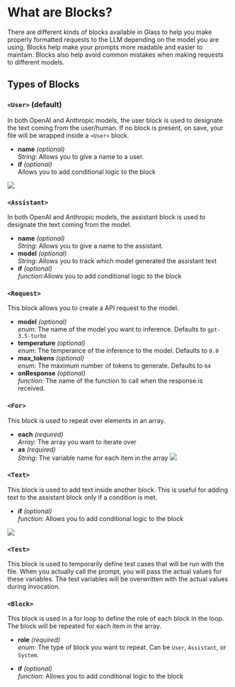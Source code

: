 


# What are Blocks?

There are different kinds of blocks available in Glass to help you make properly formatted requests to the LLM depending on the model you are using. Blocks help make your prompts more readable and easier to maintain. Blocks also help avoid common mistakes when making requests to different models.

## Types of Blocks

### `<User>` (default)

In both OpenAI and Anthropic models, the user block is used to designate the text coming from the user/human. If no block is present, on save, your file will be wrapped inside a `<User>` block.

- **name** <i>(optional)</i> <br/> _String_: Allows you to give a name to a user.
- **if** <i>(optional)</i> <br/> Allows you to add conditional logic to the block

<Image src={userBlock} />

### `<Assistant>`

In both OpenAI and Anthropic models, the assistant block is used to designate the text coming from the model.

- **name** <i>(optional)</i> <br/> _String_: Allows you to give a name to the assistant.
- **model** <i>(optional)</i> <br/> _String_: Allows you to track which model generated the assistant text
- **if** <i>(optional)</i> <br/> _function_:Allows you to add conditional logic to the block

### `<Request>`

This block allows you to create a API request to the model.

- **model** <i>(optional)</i> <br/> _enum_: The name of the model you want to inference. Defaults to `gpt-3.5-turbo`
- **temperature** <i>(optional)</i> <br/> _enum_: The temperance of the inference to the model. Defaults to `0.0`
- **max_tokens** <i>(optional)</i> <br/> _enum_: The maximum number of tokens to generate. Defaults to `64`
- **onResponse** <i>(optional)</i> <br/> _function_: The name of the function to call when the response is received.

### `<For>`

This block is used to repeat over elements in an array.

- **each** <i>(required)</i> <br/> _Array_: The array you want to iterate over
- **as** <i>(required)</i><br/> _String_: The variable name for each item in the array
  <Image src={forLoop} />

### `<Text>`

This block is used to add text inside another block. This is useful for adding text to the assistant block only if a condition is met.

- **if** <i>(optional)</i> <br/> _function_: Allows you to add conditional logic to the block

<Image src={conditional} />

### `<Test>`

This block is used to temporarily define test cases that will be run with the file. When you actually call the prompt, you will pass the actual values for these variables. The test variables will be overwritten with the actual values during invocation.

### `<Block>`

This block is used in a for loop to define the role of each block in the loop. The block will be repeated for each item in the array.

- **role** <i>(required)</i> <br/> _enum_: The type of block you want to repeat. Can be `User`, `Assistant`, or `System`.

- **if** <i>(optional)</i> <br/> _function_: Allows you to add conditional logic to the block
